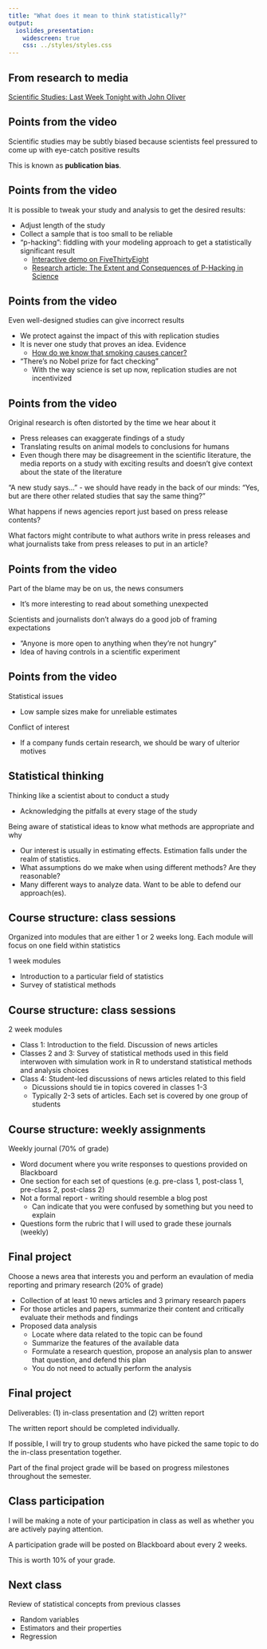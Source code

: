```yaml
---
title: "What does it mean to think statistically?"
output:
  ioslides_presentation:
    widescreen: true
    css: ../styles/styles.css
---
```


## From research to media

[Scientific Studies: Last Week Tonight with John Oliver](https://www.youtube.com/watch?v=0Rnq1NpHdmw)

## Points from the video

Scientific studies may be subtly biased because scientists feel pressured to come up with eye-catch positive results

This is known as **publication bias**.

## Points from the video

It is possible to tweak your study and analysis to get the desired results:

- Adjust length of the study
- Collect a sample that is too small to be reliable
- "p-hacking": fiddling with your modeling approach to get a statistically significant result
    - [Interactive demo on FiveThirtyEight](https://fivethirtyeight.com/features/science-isnt-broken/)
    - [Research article: The Extent and Consequences of P-Hacking in Science](http://journals.plos.org/plosbiology/article?id=10.1371/journal.pbio.1002106)

## Points from the video

Even well-designed studies can give incorrect results

- We protect against the impact of this with replication studies
- It is never one study that proves an idea. Evidence 
    - [How do we know that smoking causes cancer?](http://www.cancer.org/latest-news/the-study-that-helped-spur-the-us-stop-smoking-movement.html)
- "There's no Nobel prize for fact checking"
    - With the way science is set up now, replication studies are not incentivized

## Points from the video

Original research is often distorted by the time we hear about it

- Press releases can exaggerate findings of a study
- Translating results on animal models to conclusions for humans
- Even though there may be disagreement in the scientific literature, the media reports on a study with exciting results and doesn't give context about the state of the literature

<div class="notes">
"A new study says..." - we should have ready in the back of our minds: "Yes, but are there other related studies that say the same thing?"

What happens if news agencies report just based on press release contents?

What factors might contribute to what authors write in press releases and what journalists take from press releases to put in an article?
</div>

## Points from the video

Part of the blame may be on us, the news consumers

- It's more interesting to read about something unexpected

Scientists and journalists don't always do a good job of framing expectations

- "Anyone is more open to anything when they're not hungry"
- Idea of having controls in a scientific experiment

## Points from the video

Statistical issues

- Low sample sizes make for unreliable estimates

Conflict of interest

- If a company funds certain research, we should be wary of ulterior motives

## Statistical thinking

Thinking like a scientist about to conduct a study

- Acknowledging the pitfalls at every stage of the study

Being aware of statistical ideas to know what methods are appropriate and why

- Our interest is usually in estimating effects. Estimation falls under the realm of statistics.
- What assumptions do we make when using different methods? Are they reasonable?
- Many different ways to analyze data. Want to be able to defend our approach(es).

## Course structure: class sessions

Organized into modules that are either 1 or 2 weeks long. Each module will focus on one field within statistics

1 week modules

- Introduction to a particular field of statistics
- Survey of statistical methods

## Course structure: class sessions

2 week modules

- Class 1: Introduction to the field. Discussion of news articles
- Classes 2 and 3: Survey of statistical methods used in this field interwoven with simulation work in R to understand statistical methods and analysis choices
- Class 4: Student-led discussions of news articles related to this field
    - Dicussions should tie in topics covered in classes 1-3
    - Typically 2-3 sets of articles. Each set is covered by one group of students

## Course structure: weekly assignments

Weekly journal (70% of grade)

- Word document where you write responses to questions provided on Blackboard
- One section for each set of questions (e.g. pre-class 1, post-class 1, pre-class 2, post-class 2)
- Not a formal report - writing should resemble a blog post
    - Can indicate that you were confused by something but you need to explain
- Questions form the rubric that I will used to grade these journals (weekly)

## Final project

Choose a news area that interests you and perform an evaulation of media reporting and primary research (20% of grade)

- Collection of at least 10 news articles and 3 primary research papers
- For those articles and papers, summarize their content and critically evaluate their methods and findings
- Proposed data analysis
    - Locate where data related to the topic can be found
    - Summarize the features of the available data
    - Formulate a research question, propose an analysis plan to
    answer that question, and defend this plan
    - You do not need to actually perform the analysis

## Final project

Deliverables: (1) in-class presentation and (2) written report

The written report should be completed individually.

If possible, I will try to group students who have picked the same topic to do the in-class presentation together.

Part of the final project grade will be based on progress milestones throughout the semester.

## Class participation

I will be making a note of your participation in class as well as whether you are actively paying attention.

A participation grade will be posted on Blackboard about every 2 weeks.

This is worth 10% of your grade.

## Next class

Review of statistical concepts from previous classes

- Random variables
- Estimators and their properties
- Regression
